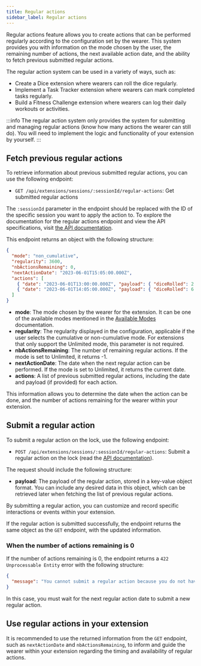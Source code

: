 ```yaml
---
title: Regular actions
sidebar_label: Regular actions
---
```


Regular actions feature allows you to create actions that can be performed regularly according to the configuration set by the wearer. This system provides you with information on the mode chosen by the user, the remaining number of actions, the next available action date, and the ability to fetch previous submitted regular actions.

The regular action system can be used in a variety of ways, such as:

- Create a Dice extension where wearers can roll the dice regularly.
- Implement a Task Tracker extension where wearers can mark completed tasks regularly.
- Build a Fitness Challenge extension where wearers can log their daily workouts or activities.

:::info
The regular action system only provides the system for submitting and managing regular actions (know how many actions the wearer can still do). You will need to implement the logic and functionality of your extension by yourself.
:::

## Fetch previous regular actions

To retrieve information about previous submitted regular actions, you can use the following endpoint:
- `GET /api/extensions/sessions/:sessionId/regular-actions`:  Get submitted regular actions

The `:sessionId` parameter in the endpoint should be replaced with the ID of the specific session you want to apply the action to. To explore the documentation for the regular actions endpoint and view the API specifications, visit [the API documentation](https://api.chaster.app/api#/Partner%20Extensions/SessionRegularActionController_getRegularActions).

This endpoint returns an object with the following structure:

```json
{
  "mode": "non_cumulative",
  "regularity": 3600,
  "nbActionsRemaining": 0,
  "nextActionDate": "2023-06-01T15:05:00.000Z",
  "actions": [
    { "date": "2023-06-01T13:00:00.000Z", "payload": { "diceRolled": 2 } },
    { "date": "2023-06-01T14:05:00.000Z", "payload": { "diceRolled": 6 } },
  ]
}
```

- **mode**: The mode chosen by the wearer for the extension. It can be one of the available modes mentioned in the [Available Modes](/api/extensions-api/configuration#available-modes) documentation.
- **regularity**: The regularity displayed in the configuration, applicable if the user selects the cumulative or non-cumulative mode. For extensions that only support the Unlimited mode, this parameter is not required.
- **nbActionsRemaining**: The number of remaining regular actions. If the mode is set to Unlimited, it returns -1.
- **nextActionDate**: The date when the next regular action can be performed. If the mode is set to Unlimited, it returns the current date.
- **actions**: A list of previous submitted regular actions, including the date and payload (if provided) for each action.

This information allows you to determine the date when the action can be done, and the number of actions remaining for the wearer within your extension.

## Submit a regular action

To submit a regular action on the lock, use the following endpoint:
- `POST /api/extensions/sessions/:sessionId/regular-actions`: Submit a regular action on the lock (read the [API documentation](https://api.chaster.app/api#/Partner%20Extensions/SessionRegularActionController_submitRegularAction)).

The request should include the following structure:

- **payload**: The payload of the regular action, stored in a key-value object format. You can include any desired data in this object, which can be retrieved later when fetching the list of previous regular actions.

By submitting a regular action, you can customize and record specific interactions or events within your extension.

If the regular action is submitted successfully, the endpoint returns the same object as the `GET` endpoint, with the updated information.

### When the number of actions remaining is 0

If the number of actions remaining is 0, the endpoint returns a `422 Unprocessable Entity` error with the following structure:

```json
{
  "message": "You cannot submit a regular action because you do not have any action remaining. Please wait for the next regular action date and try again."
}
```

In this case, you must wait for the next regular action date to submit a new regular action.

## Use regular actions in your extension

It is recommended to use the returned information from the `GET` endpoint, such as `nextActionDate` and `nbActionsRemaining`, to inform and guide the wearer within your extension regarding the timing and availability of regular actions.
